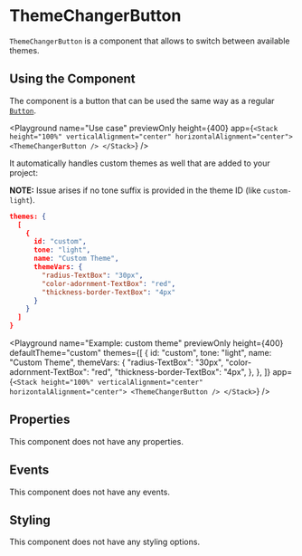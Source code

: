 # ThemeChangerButton

`ThemeChangerButton` is a component that allows to switch between available themes.

## Using the Component

The component is a button that can be used the same way as a regular [`Button`](./Button.mdx).

<Playground
  name="Use case"
  previewOnly
  height={400}
  app={`
  <Stack height="100%" verticalAlignment="center" horizontalAlignment="center">
    <ThemeChangerButton />
  </Stack>
  `}
/>

It automatically handles custom themes as well that are added to your project:

**NOTE:** Issue arises if no tone suffix is provided in the theme ID (like `custom-light`).

```json
themes: {
  [
    {
      id: "custom",
      tone: "light",
      name: "Custom Theme",
      themeVars: {
        "radius-TextBox": "30px",
        "color-adornment-TextBox": "red",
        "thickness-border-TextBox": "4px"
      }
    }
  ]
}
```

<Playground
  name="Example: custom theme"
  previewOnly
  height={400}
  defaultTheme="custom"
  themes={[
    {
      id: "custom",
      tone: "light",
      name: "Custom Theme",
      themeVars: {
        "radius-TextBox": "30px",
        "color-adornment-TextBox": "red",
        "thickness-border-TextBox": "4px",
      },
    },
  ]}
  app={`
  <Stack height="100%" verticalAlignment="center" horizontalAlignment="center">
    <ThemeChangerButton />
  </Stack>
  `}
/>

## Properties

This component does not have any properties.

## Events

This component does not have any events.

## Styling

This component does not have any styling options.


